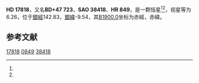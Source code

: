{{Starbox begin
| name = HD 17818
}}
{{Starbox observe
| epoch = [[J2000.0|J2000.0]]
| constell = {{星座名待查}}<ref name=SIMBAD>{{cite web
 | url=http://simbad.u-strasbg.fr/simbad/sim-id?Ident=HR+849
 | title=Pulsating variable Star
 | publisher=Centre de Données astronomiques de Strasbourg
 | work=SIMBAD
 | accessdate=2012-07-13
 | archive-date=2016-03-18
 | archive-url=https://web.archive.org/web/20160318195556/http://simbad.u-strasbg.fr/simbad/sim-id?Ident=HR+849
 | dead-url=no
 }}</ref><ref name=DATA>{{cite web
 | url=http://vizier.u-strasbg.fr/viz-bin/VizieR-5?-out.add=.&-source=5050&-corr=PK=HR&-out.max=9999&HR=849
 | title=VizieR Detailed Page
 | accessdate=2012-07-13
 | archive-date=2016-03-04
 | archive-url=https://web.archive.org/web/20160304205840/http://vizier.u-strasbg.fr/viz-bin/VizieR-5?-out.add=.&-source=5050&-corr=PK=HR&-out.max=9999&HR=849
 | dead-url=no
 }}</ref>
| 星官 = 
| ra = {{RA|2|53|21.2}}<ref name=SIMBAD /><ref name=DATA />
| dec = {{DEC|+48|34|10}}<ref name=SIMBAD /><ref name=DATA />
| appmag_v = 6.26<ref name=SIMBAD /><ref name=DATA />
}}
{{Starbox character
| class = G5I<ref name=SIMBAD /><ref name=DATA />
| b-v = 1.18<ref name=SIMBAD /><ref name=DATA />
| u-b = 0.94<ref name=SIMBAD /><ref name=DATA />
| r-i = <ref name=SIMBAD /><ref name=DATA />
| variable = 
}}
{{Starbox astrometry
| radial_v = 0.94
| prop_mo_ra = -1
| parallax = 
| p_error = 
}}
{{Starbox catalog
| names =BD+47 723，[[SAO星表|SAO]] 38418，[[HD星表|HD]] 17818，[[HR星表|HR]] 849}}
{{Starbox reference |Simbad=HR+849}}
{{Starbox end}}

'''HD 17818'''，又名'''BD+47 723'''，'''SAO 38418'''、'''HR 849'''，是一颗恒星<ref name=SIMBAD /><ref name=DATA />，视星等为6.26，位于[[銀道座標系|銀經]]142.83，[[銀道座標系|銀緯]]-9.54，其[[B1900.0|B1900.0]]坐标为赤經{{RA|2|46|32.1}}，赤緯{{DEC|+48|-9.54|35}}。

== 参考文献 ==
{{reflist}}

{{star-stub}}

[[Category:HD和HDE天體|17818]]
[[Category:HR天體|0849]]
[[Category:SAO天體|38418]]